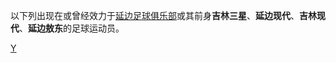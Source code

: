 {{Catnav|頁面分類|...|各國足球|中國足球|中国足球俱乐部球员}}
{{Catnav|頁面分類|...|中国体育|中國足球|中国足球俱乐部球员}}

以下列出现在或曾经效力于[[延边足球俱乐部|延边足球俱乐部]]或其前身'''吉林三星'''、'''延边现代'''、'''吉林现代'''、'''延边敖东'''的足球运动员。

[[Category:效力中国足球俱乐部的球员|Y]]